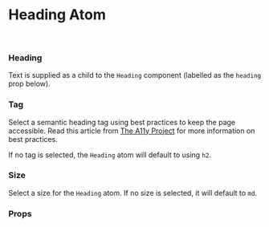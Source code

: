 

<Meta title="Atoms/Heading" component={Heading} argTypes={stories.headingArgTypes} />

# Heading Atom

<br />

### Heading

Text is supplied as a child to the `Heading` component (labelled as the `heading` prop below).

### Tag

Select a semantic heading tag using best practices to keep the page accessible. Read this article from [The A11y Project]('https://www.a11yproject.com/posts/how-to-accessible-heading-structure/#best-practices-summarized') for more information on best practices.

If no tag is selected, the `Heading` atom will default to using `h2`.

### Size

Select a size for the `Heading` atom. If no size is selected, it will default to `md`.

<Canvas>
    <Story name="Heading" story={stories.heading} />
</Canvas>

### Props

<ArgsTable story="Heading" />
